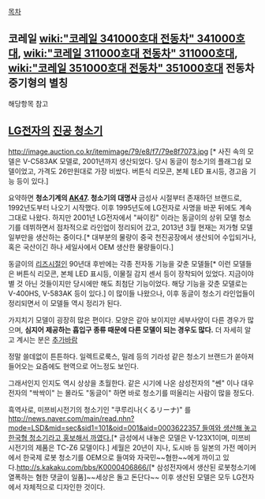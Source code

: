 [[목차]]

== 코레일 [[wiki:"코레일 341000호대 전동차" 341000호대]], [[wiki:"코레일 311000호대 전동차" 311000호대]], [[wiki:"코레일 351000호대 전동차" 351000호대]] 전동차 중기형의 별칭 ==
해당항목 참고
== [[LG전자]]의 [[진공 청소기]] ==
http://image.auction.co.kr/itemimage/79/e8/f7/79e8f7073.jpg [* 사진 속의 모델은 V-C583AK 모델로, 2001년까지 생산되었다. 당시 동글이 청소기의 플래그쉽 모델이었고, 가격도 26만원대로 가장 비쌌다. 버튼식 리모콘, 본체 LED 표시등, 경고음 기능 등이 있다.]

요약하면 '''청소기계의 [[AK47]]. 청소기의 대명사'''
금성사 시절부터 존재하던 브랜드로, 1992년도부터 나오기 시작했다.
이후 1995년도에 LG전자로 사명을 바꾼 뒤에도 계속 그대로 나왔다. 하지만 2001년 LG전자에서 "싸이킹" 이라는 동글이의 상위 모델 청소기를 데뷔하면서 점차적으로 라인업이 정리되어 갔고, 2013년 3월 현재는 저가형 모델 일부만을 생산하는 중이다.[* 대부분의 물량이 중국 천진공장에서 생산되어 수입되거나, 혹은 국산이긴 하나 세일사에서 OEM 생산한 물량들이다.]

동글이의 [[리즈시절]]인 90년대 후반에는 각종 전자동 기능을 갖춘 모델들[* 이런 모델들은 버튼식 리모콘, 본체 LED 표시등, 이물질 감지 센서 등이 장착되어 있었다. 지금이야 별 것 아닌 것들이지만 당시에만 해도 최첨단 기능이었다. 해당 기능을 갖춘 모델로는 V-400HS, V-583AK 등이 있다.] 이 많이들 나왔으나, 이후 동글이 청소기 라인업들이 정리되면서 이 모델들 역시 정리가 된다.

가지치기 모델이 굉장히 많은 편이다. 모양은 같아 보이지만 세부사양이 다른 경우가 많으며, '''심지어 제공하는 흡입구 종류 때문에 다른 모델이 되는 경우도 많다.''' 더 자세히 알고 계시는 분은 [[추가바람]]

정말 쓸데없이 튼튼하다. 일렉트로룩스, 밀레 등의 기라성 같은 청소기 브랜드가 쏟아져 들어오는 요즘에도 현역으로 어느정도 보인다.

그래서인지 인지도 역시 상상을 초월한다. 같은 시기에 나온 삼성전자의 "쎈" 이나 대우전자의 "싹싹이" 는 몰라도 "동글이" 하면 바로 청소기를 떠올리는 사람이 많을 정도다.

흑역사로, 미쯔비시전기의 청소기인 "쿠루리나(くるリーナ)" 를 [[http://news.naver.com/main/read.nhn?mode=LSD&mid=sec&sid1=101&oid=001&aid=0003622357 들여와 생산해 놓고 한국형 청소기라고 홍보해서 까였다.]][* 금성에서 내놓은 모델은 V-123X1이며, 미쯔비시전기의 제품은 TC-Z6 모델이다.] 세월은 20년이 지나, 도시바 등 일본의 가전 메이커에서 한국제 로봇 청소기를 OEM으로 들여와 자국민~~혐한~~에게 까이고 있다.[[http://s.kakaku.com/bbs/K0000406866/ ]][* 삼성전자에서 생산된 로봇청소기에 열폭하는 혐한 댓글이 일품]~~세상은 돌고 돈단다~~ 이후 생산된 모델은 모두 LG전자에서 자체적으로 디자인한 것이다.
